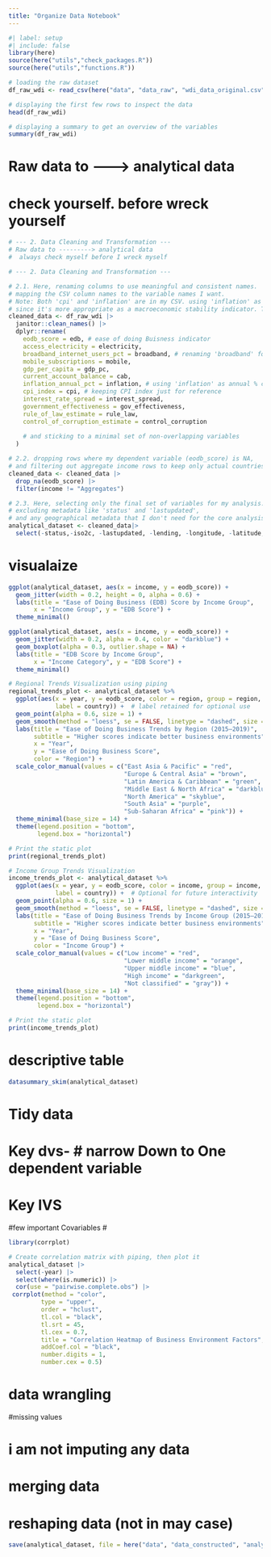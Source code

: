 ```yaml
---
title: "Organize Data Notebook"
---
```


```r
#| label: setup
#| include: false
library(here)
source(here("utils","check_packages.R"))
source(here("utils","functions.R"))
```

```r
# loading the raw dataset
df_raw_wdi <- read_csv(here("data", "data_raw", "wdi_data_original.csv"))

# displaying the first few rows to inspect the data
head(df_raw_wdi)

# displaying a summary to get an overview of the variables
summary(df_raw_wdi)

```
# Raw data to ---------> analytical data
# check yourself. before wreck yourself
```r
# --- 2. Data Cleaning and Transformation ---
# Raw data to ---------> analytical data
#  always check myself before I wreck myself

# --- 2. Data Cleaning and Transformation ---

# 2.1. Here, renaming columns to use meaningful and consistent names.
# mapping the CSV column names to the variable names I want.
# Note: Both 'cpi' and 'inflation' are in my CSV. using 'inflation' as the annual % change,
# since it's more appropriate as a macroeconomic stability indicator. The CPI index is just for reference.
cleaned_data <- df_raw_wdi |>
  janitor::clean_names() |>
  dplyr::rename(
    eodb_score = edb, # ease of doing Buisness indicator
    access_electricity = electricity,
    broadband_internet_users_pct = broadband, # renaming 'broadband' for clarity
    mobile_subscriptions = mobile,
    gdp_per_capita = gdp_pc,
    current_account_balance = cab,
    inflation_annual_pct = inflation, # using 'inflation' as annual % change
    cpi_index = cpi, # keeping CPI index just for reference
    interest_rate_spread = interest_spread,
    government_effectiveness = gov_effectiveness,
    rule_of_law_estimate = rule_law,
    control_of_corruption_estimate = control_corruption
    
    # and sticking to a minimal set of non-overlapping variables
  )

# 2.2. dropping rows where my dependent variable (eodb_score) is NA,
# and filtering out aggregate income rows to keep only actual countries.
cleaned_data <- cleaned_data |>
  drop_na(eodb_score) |>
  filter(income != "Aggregates")

# 2.3. Here, selecting only the final set of variables for my analysis.
# excluding metadata like 'status' and 'lastupdated',
# and any geographical metadata that I don't need for the core analysis, but keeping country identifiers.
analytical_dataset <- cleaned_data|>
  select(-status,-iso2c, -lastupdated, -lending, -longitude, -latitude,-interest_rate_spread)

```

# visualaize 

```r
ggplot(analytical_dataset, aes(x = income, y = eodb_score)) +
  geom_jitter(width = 0.2, height = 0, alpha = 0.6) +
  labs(title = "Ease of Doing Business (EDB) Score by Income Group",
       x = "Income Group", y = "EDB Score") +
  theme_minimal()

```

```r
ggplot(analytical_dataset, aes(x = income, y = eodb_score)) +
  geom_jitter(width = 0.2, alpha = 0.4, color = "darkblue") +
  geom_boxplot(alpha = 0.3, outlier.shape = NA) +
  labs(title = "EDB Score by Income Group",
       x = "Income Category", y = "EDB Score") +
  theme_minimal()

```

```r
# Regional Trends Visualization using piping
regional_trends_plot <- analytical_dataset %>%
  ggplot(aes(x = year, y = eodb_score, color = region, group = region,
             label = country)) +  # label retained for optional use
  geom_point(alpha = 0.6, size = 1) +
  geom_smooth(method = "loess", se = FALSE, linetype = "dashed", size = 1) +
  labs(title = "Ease of Doing Business Trends by Region (2015–2019)",
       subtitle = "Higher scores indicate better business environments",
       x = "Year",
       y = "Ease of Doing Business Score",
       color = "Region") +
  scale_color_manual(values = c("East Asia & Pacific" = "red",
                                "Europe & Central Asia" = "brown",
                                "Latin America & Caribbean" = "green",
                                "Middle East & North Africa" = "darkblue",
                                "North America" = "skyblue",
                                "South Asia" = "purple",
                                "Sub-Saharan Africa" = "pink")) +
  theme_minimal(base_size = 14) +
  theme(legend.position = "bottom",
        legend.box = "horizontal")

# Print the static plot
print(regional_trends_plot)
```

```r
# Income Group Trends Visualization
income_trends_plot <- analytical_dataset %>%
  ggplot(aes(x = year, y = eodb_score, color = income, group = income,
             label = country)) +  # Optional for future interactivity
  geom_point(alpha = 0.6, size = 1) +
  geom_smooth(method = "loess", se = FALSE, linetype = "dashed", size = 1) +
  labs(title = "Ease of Doing Business Trends by Income Group (2015–2019)",
       subtitle = "Higher scores indicate better business environments",
       x = "Year",
       y = "Ease of Doing Business Score",
       color = "Income Group") +
  scale_color_manual(values = c("Low income" = "red",
                                "Lower middle income" = "orange",
                                "Upper middle income" = "blue",
                                "High income" = "darkgreen",
                                "Not classified" = "gray")) +
  theme_minimal(base_size = 14) +
  theme(legend.position = "bottom",
        legend.box = "horizontal")

# Print the static plot
print(income_trends_plot)

```



# descriptive table


```r
datasummary_skim(analytical_dataset)
```



# Tidy data
# Key dvs- # narrow Down to One dependent variable
# Key IVS
#few important Covariables
# 
```r
library(corrplot)

# Create correlation matrix with piping, then plot it
analytical_dataset |>
  select(-year) |>
  select(where(is.numeric)) |>
  cor(use = "pairwise.complete.obs") |>
 corrplot(method = "color", 
         type = "upper", 
         order = "hclust", 
         tl.col = "black",
         tl.srt = 45,
         tl.cex = 0.7,
         title = "Correlation Heatmap of Business Environment Factors",
         addCoef.col = "black",   
         number.digits = 1,       
         number.cex = 0.5)    
```

# data wrangling

#missing values

# i am not imputing any data

# merging data

# reshaping data (not in may case)



```r

save(analytical_dataset, file = here("data", "data_constructed", "analytical_data.RData"))

```

